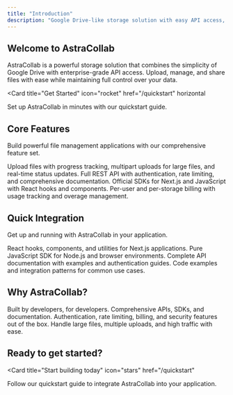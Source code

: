 ```yaml
---
title: "Introduction"
description: "Google Drive-like storage solution with easy API access, built for developers"
---
```


## Welcome to AstraCollab

AstraCollab is a powerful storage solution that combines the simplicity of Google Drive with enterprise-grade API access. Upload, manage, and share files with ease while maintaining full control over your data.

<Card
  title="Get Started"
  icon="rocket"
  href="/quickstart"
  horizontal
>
  Set up AstraCollab in minutes with our quickstart guide.
</Card>

## Core Features

Build powerful file management applications with our comprehensive feature set.

<Columns cols={2}>
  <Card
    title="File Upload & Management"
    icon="upload"
    href="/features/file-upload"
  >
    Upload files with progress tracking, multipart uploads for large files, and real-time status updates.
  </Card>
  <Card
    title="API Access"
    icon="terminal"
    href="/api-reference/introduction"
  >
    Full REST API with authentication, rate limiting, and comprehensive documentation.
  </Card>
  <Card
    title="SDK & Libraries"
    icon="code"
    href="/sdk/nextjs"
  >
    Official SDKs for Next.js and JavaScript with React hooks and components.
  </Card>
  <Card
    title="Billing & Usage"
    icon="credit-card"
    href="/features/billing"
  >
    Per-user and per-storage billing with usage tracking and overage management.
  </Card>
</Columns>

## Quick Integration

Get up and running with AstraCollab in your application.

<Columns cols={2}>
  <Card
    title="Next.js SDK"
    icon="nextjs"
    href="/sdk/nextjs"
  >
    React hooks, components, and utilities for Next.js applications.
  </Card>
  <Card
    title="JavaScript SDK"
    icon="javascript"
    href="/sdk/javascript"
  >
    Pure JavaScript SDK for Node.js and browser environments.
  </Card>
  <Card
    title="API Reference"
    icon="book"
    href="/api-reference/introduction"
  >
    Complete API documentation with examples and authentication guides.
  </Card>
  <Card
    title="Examples"
    icon="lightbulb"
    href="/sdk/examples"
  >
    Code examples and integration patterns for common use cases.
  </Card>
</Columns>

## Why AstraCollab?

<Columns cols={3}>
  <Card
    title="Developer First"
    icon="code"
  >
    Built by developers, for developers. Comprehensive APIs, SDKs, and documentation.
  </Card>
  <Card
    title="Enterprise Ready"
    icon="shield"
  >
    Authentication, rate limiting, billing, and security features out of the box.
  </Card>
  <Card
    title="Scalable"
    icon="chart-line"
  >
    Handle large files, multiple uploads, and high traffic with ease.
  </Card>
</Columns>

## Ready to get started?

<Card
  title="Start building today"
  icon="stars"
  href="/quickstart"
>
  Follow our quickstart guide to integrate AstraCollab into your application.
</Card>
